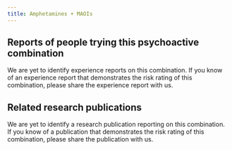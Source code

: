 ---
title: Amphetamines + MAOIs
---
## Reports of people trying this psychoactive combination

We are yet to identify experience reports on this combination. If you know of an experience report that demonstrates the risk rating of this combination, please share the experience report with us.


## Related research publications

We are yet to identify a research publication reporting on this combination. If you know of a publication that demonstrates the risk rating of this combination, please share the publication with us.


